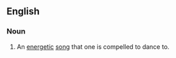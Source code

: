 {{also|toe-tapper}}
==English==

===Noun===
{{en-noun|head=[[toe]] [[tapper]]}}

# {{lb|en|informal}} An [[energetic]] [[song]] that one is compelled to dance to.